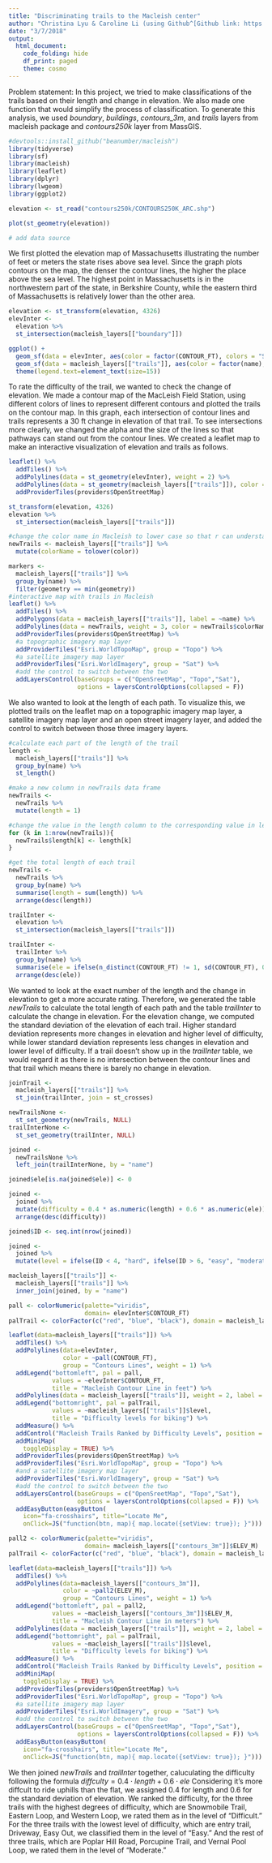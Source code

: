 ```yaml
---
title: "Discriminating trails to the Macleish center"
author: "Christina Lyu & Caroline Li (using Github^[Github link: https://github.com/ChristinaLyu/miniProject3.git])"
date: "3/7/2018"
output: 
  html_document:
    code_folding: hide
    df_print: paged
    theme: cosmo
---
```

Problem statement: In this project, we tried to make classifications of the trails based on their length and change in elevation. We also made one function that would simplify the process of classification. To generate this analysis, we used *boundary*, *buildings*, *contours_3m*, and *trails* layers from macleish package and *contours250k* layer from MassGIS.

```r
#devtools::install_github("beanumber/macleish")
library(tidyverse)
library(sf)
library(macleish)
library(leaflet)
library(dplyr)
library(lwgeom)
library(ggplot2)
```

```r
elevation <- st_read("contours250k/CONTOURS250K_ARC.shp")
```

```r
plot(st_geometry(elevation))

# add data source
```

We first plotted the elevation map of Massachusetts illustrating the number of feet or meters the state rises above sea level. Since the graph plots contours on the map, the denser the contour lines, the higher the place above the sea level. The highest point in Massachusetts is in the northwestern part of the state, in Berkshire County, while the eastern third of Massachusetts is relatively lower than the other area.

```r
elevation <- st_transform(elevation, 4326)
elevInter <- 
  elevation %>%
  st_intersection(macleish_layers[["boundary"]])

ggplot() + 
  geom_sf(data = elevInter, aes(color = factor(CONTOUR_FT), colors = "Set1")) +
  geom_sf(data = macleish_layers[["trails"]], aes(color = factor(name), alpha = 0.8, lwd = 1.2)) +
  theme(legend.text=element_text(size=15))
```

To rate the difficulty of the trail, we wanted to check the change of elevation. We made a contour map of the MacLeish Field Station, using different colors of lines to represent different contours and plotted the trails on the contour map. In this graph, each intersection of contour lines and trails represents a 30 ft change in elevation of that trail. To see intersections more clearly, we changed the alpha and the size of the lines so that pathways can stand out from the contour lines. We created a leaflet map to make an interactive visualization of elevation and trails as follows.

```r
leaflet() %>%
  addTiles() %>%
  addPolylines(data = st_geometry(elevInter), weight = 2) %>%
  addPolylines(data = st_geometry(macleish_layers[["trails"]]), color = macleish_layers[["trails"]]$color) %>%
  addProviderTiles(providers$OpenStreetMap)
```

```r
st_transform(elevation, 4326)
elevation %>%
  st_intersection(macleish_layers[["trails"]])
```

```r
#change the color name in Macleish to lower case so that r can understand it
newTrails <- macleish_layers[["trails"]] %>%
  mutate(colorName = tolower(color))

markers <- 
  macleish_layers[["trails"]] %>%
  group_by(name) %>%
  filter(geometry == min(geometry))
#interactive map with trails in Macleish
leaflet() %>%
  addTiles() %>%
  addPolygons(data = macleish_layers[["trails"]], label = ~name) %>%
  addPolylines(data = newTrails, weight = 3, color = newTrails$colorName) %>%
  addProviderTiles(providers$OpenStreetMap) %>%
  #a topographic imagery map layer
  addProviderTiles("Esri.WorldTopoMap", group = "Topo") %>% 
  #a satellite imagery map layer
  addProviderTiles("Esri.WorldImagery", group = "Sat") %>%
  #add the control to switch between the two
  addLayersControl(baseGroups = c("OpenSreetMap", "Topo","Sat"),
                   options = layersControlOptions(collapsed = F)) 
```

We also wanted to look at the length of each path. To visualize this, we plotted trails on the leaflet map on a topographic imagery map layer, a satellite imagery map layer and an open street imagery layer, and added the control to switch between those three imagery layers.

```r
#calculate each part of the length of the trail
length <- 
  macleish_layers[["trails"]] %>%
  group_by(name) %>%
  st_length()

#make a new column in newTrails data frame
newTrails <- 
  newTrails %>%
  mutate(length = 1)

#change the value in the length column to the corresponding value in length set
for (k in 1:nrow(newTrails)){
  newTrails$length[k] <- length[k]
}

#get the total length of each trail
newTrails <- 
  newTrails %>%
  group_by(name) %>% 
  summarise(length = sum(length)) %>%
  arrange(desc(length))
```

```r
trailInter <- 
  elevation %>%
  st_intersection(macleish_layers[["trails"]])

trailInter <- 
  trailInter %>%
  group_by(name) %>%
  summarise(ele = ifelse(n_distinct(CONTOUR_FT) != 1, sd(CONTOUR_FT), 0)) %>%
  arrange(desc(ele))
```

We wanted to look at the exact number of the length and the change in elevation to get a more accurate rating. Therefore, we generated the table *newTrails* to calculate the total length of each path and the table *trailInter* to calculate the change in elevation. For the elevation change, we computed the standard deviation of the elevation of each trail. Higher standard deviation represents more changes in elevation and higher level of difficulty, while lower standard deviation represents less changes in elevation and lower level of difficulty. If a trail doesn't show up in the *trailInter* table, we would regard it as there is no intersection between the contour lines and that trail which means there is barely no change in elevation. 

```r
joinTrail <- 
  macleish_layers[["trails"]] %>%
  st_join(trailInter, join = st_crosses)

newTrailsNone <- 
  st_set_geometry(newTrails, NULL)
trailInterNone <- 
  st_set_geometry(trailInter, NULL)

joined <- 
  newTrailsNone %>%
  left_join(trailInterNone, by = "name")

joined$ele[is.na(joined$ele)] <- 0

joined <- 
  joined %>%
  mutate(difficulty = 0.4 * as.numeric(length) + 0.6 * as.numeric(ele)) %>%
  arrange(desc(difficulty))

joined$ID <- seq.int(nrow(joined))

joined <- 
  joined %>%
  mutate(level = ifelse(ID < 4, "hard", ifelse(ID > 6, "easy", "moderate")))
```

```r
macleish_layers[["trails"]] <- 
  macleish_layers[["trails"]] %>%
  inner_join(joined, by = "name")
```

```r
pall <- colorNumeric(palette="viridis",
                     domain= elevInter$CONTOUR_FT)
palTrail <- colorFactor(c("red", "blue", "black"), domain = macleish_layers[["trails"]]$level)

leaflet(data=macleish_layers[["trails"]]) %>%
  addTiles() %>%
  addPolylines(data=elevInter, 
               color = ~pall(CONTOUR_FT), 
               group = "Contours Lines", weight = 1) %>%
  addLegend("bottomleft", pal = pall, 
            values = ~elevInter$CONTOUR_FT, 
            title = "Macleish Contour Line in feet") %>%
  addPolylines(data = macleish_layers[["trails"]], weight = 2, label = ~name, color = ~palTrail(level), group = "Trails") %>%
  addLegend("bottomright", pal = palTrail, 
            values = ~macleish_layers[["trails"]]$level, 
            title = "Difficulty levels for biking") %>%
  addMeasure() %>%
  addControl("Macleish Trails Ranked by Difficulty Levels", position = "topleft") %>%
  addMiniMap(
    toggleDisplay = TRUE) %>%
  addProviderTiles(providers$OpenStreetMap) %>%
  addProviderTiles("Esri.WorldTopoMap", group = "Topo") %>% 
  #and a satellite imagery map layer
  addProviderTiles("Esri.WorldImagery", group = "Sat") %>%
  #add the control to switch between the two
  addLayersControl(baseGroups = c("OpenSreetMap", "Topo","Sat"),
                   options = layersControlOptions(collapsed = F)) %>%
  addEasyButton(easyButton(
    icon="fa-crosshairs", title="Locate Me",
    onClick=JS("function(btn, map){ map.locate({setView: true}); }")))
```

```r
pall2 <- colorNumeric(palette="viridis",
                     domain= macleish_layers[["contours_3m"]]$ELEV_M)
palTrail <- colorFactor(c("red", "blue", "black"), domain = macleish_layers[["trails"]]$level)

leaflet(data=macleish_layers[["trails"]]) %>%
  addTiles() %>%
  addPolylines(data=macleish_layers[["contours_3m"]], 
               color = ~pall2(ELEV_M), 
               group = "Contours Lines", weight = 1) %>%
  addLegend("bottomleft", pal = pall2, 
            values = ~macleish_layers[["contours_3m"]]$ELEV_M, 
            title = "Macleish Contour Line in meters") %>%
  addPolylines(data = macleish_layers[["trails"]], weight = 2, label = ~name, color = ~palTrail(level), group = "Trails") %>%
  addLegend("bottomright", pal = palTrail, 
            values = ~macleish_layers[["trails"]]$level, 
            title = "Difficulty levels for biking") %>%
  addMeasure() %>%
  addControl("Macleish Trails Ranked by Difficulty Levels", position = "topleft") %>%
  addMiniMap(
    toggleDisplay = TRUE) %>%
  addProviderTiles(providers$OpenStreetMap) %>%
  addProviderTiles("Esri.WorldTopoMap", group = "Topo") %>% 
  #a satellite imagery map layer
  addProviderTiles("Esri.WorldImagery", group = "Sat") %>%
  #add the control to switch between the two
  addLayersControl(baseGroups = c("OpenSreetMap", "Topo","Sat"),
                   options = layersControlOptions(collapsed = F)) %>%
  addEasyButton(easyButton(
    icon="fa-crosshairs", title="Locate Me",
    onClick=JS("function(btn, map){ map.locate({setView: true}); }")))
```

We then joined *newTrails* and *trailInter* together, caluculating the difficulty following the formula $diffculty = 0.4 \cdot length+ 0.6\cdot ele$ Considering it's more diffcult to ride uphills than the flat, we assigned 0.4 for length and 0.6 for the standard deviation of elevation. We ranked the difficulty, for the three trails with the highest degrees of difficulty, which are Snowmobile Trail, Eastern Loop, and Western Loop, we rated them as in the level of “Difficult.” For the three trails with the lowest level of difficulty, which are entry trail, Driveway, Easy Out, we classified them in the level of "Easy." And the rest of three trails, which are Poplar Hill Road, Porcupine Trail, and Vernal Pool Loop, we rated them in the level of "Moderate."

